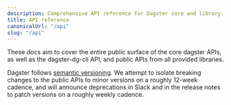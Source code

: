 ```yaml
---
description: Comprehensive API reference for Dagster core and library.
title: API reference
canonicalUrl: "/api"
slug: "/api"
---
```


These docs aim to cover the entire public surface of the core dagster APIs, as well as the dagster-dg-cli API, and public APIs from all provided libraries.

Dagster follows [semantic versioning](https://semver.org). We attempt to isolate breaking changes to the public APIs to minor versions on a roughly 12-week cadence, and will announce deprecations in Slack and in the release notes to patch versions on a roughly weekly cadence.
